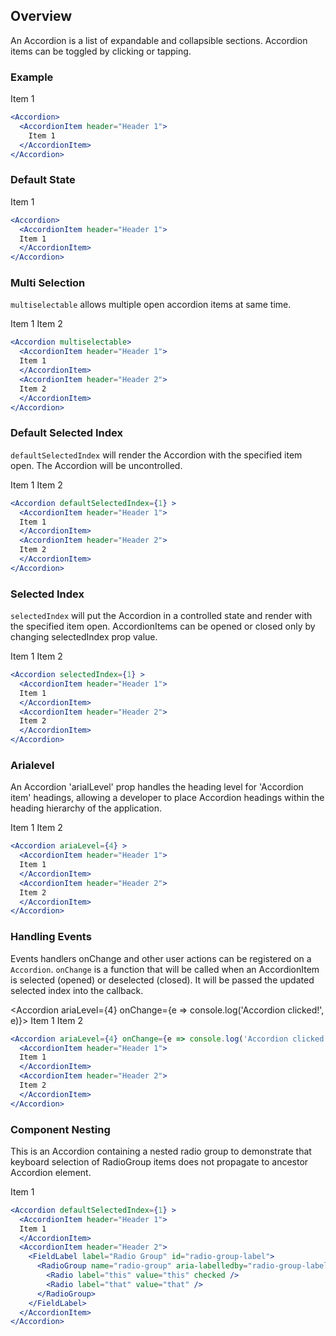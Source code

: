 
## Overview

An Accordion is a list of expandable and collapsible sections. Accordion items can be toggled by clicking or tapping.

### Example

<Accordion>
  <AccordionItem header="Header 1">
    Item 1
  </AccordionItem>
</Accordion>

```jsx
<Accordion>
  <AccordionItem header="Header 1">
    Item 1
  </AccordionItem>
</Accordion>
```

### Default State

<Accordion>
  <AccordionItem header="Header 2">
  Item 1
  </AccordionItem>
</Accordion>

```jsx
<Accordion>
  <AccordionItem header="Header 1">
  Item 1
  </AccordionItem>
</Accordion>
```

### Multi Selection
`multiselectable` allows multiple open accordion items at same time.

<Accordion multiselectable>
  <AccordionItem header="Header 1">
  Item 1
  </AccordionItem>
  <AccordionItem header="Header 2">
  Item 2
  </AccordionItem>
</Accordion>

```jsx
<Accordion multiselectable>
  <AccordionItem header="Header 1">
  Item 1
  </AccordionItem>
  <AccordionItem header="Header 2">
  Item 2
  </AccordionItem>
</Accordion>
```

### Default Selected Index
`defaultSelectedIndex` will render the Accordion with the specified item open. The Accordion will be uncontrolled.

<Accordion defaultSelectedIndex={1} >
  <AccordionItem header="Header 1">
  Item 1
  </AccordionItem>
  <AccordionItem header="Header 2">
  Item 2
  </AccordionItem>
</Accordion>

```jsx
<Accordion defaultSelectedIndex={1} >
  <AccordionItem header="Header 1">
  Item 1
  </AccordionItem>
  <AccordionItem header="Header 2">
  Item 2
  </AccordionItem>
</Accordion>
```

### Selected Index
`selectedIndex` will put the Accordion in a controlled state and render with the specified item open. AccordionItems can be opened or closed only by changing selectedIndex prop value.

<Accordion selectedIndex={1} >
  <AccordionItem header="Header 1">
  Item 1
  </AccordionItem>
  <AccordionItem header="Header 2">
  Item 2
  </AccordionItem>
</Accordion>

```jsx
<Accordion selectedIndex={1} >
  <AccordionItem header="Header 1">
  Item 1
  </AccordionItem>
  <AccordionItem header="Header 2">
  Item 2
  </AccordionItem>
</Accordion>
```

### Arialevel

An Accordion 'arialLevel' prop handles the heading level for 'Accordion item' headings, allowing a developer to place Accordion headings within the heading hierarchy of the application.

<Accordion ariaLevel={4} >
  <AccordionItem header="Header 1">
  Item 1
  </AccordionItem>
  <AccordionItem header="Header 2">
  Item 2
  </AccordionItem>
</Accordion>

```jsx
<Accordion ariaLevel={4} >
  <AccordionItem header="Header 1">
  Item 1
  </AccordionItem>
  <AccordionItem header="Header 2">
  Item 2
  </AccordionItem>
</Accordion>
```


### Handling Events

Events handlers onChange and other user actions can be registered on a `Accordion`. `onChange` is a function that will be called when an AccordionItem is selected (opened) or deselected (closed). It will be passed the updated selected index into the callback.

<Accordion ariaLevel={4} onChange={e => console.log('Accordion clicked!', e)}>
  <AccordionItem header="Header 1">
  Item 1
  </AccordionItem>
  <AccordionItem header="Header 2">
  Item 2
  </AccordionItem>
</Accordion>

```jsx
<Accordion ariaLevel={4} onChange={e => console.log('Accordion clicked!', e)}>
  <AccordionItem header="Header 1">
  Item 1
  </AccordionItem>
  <AccordionItem header="Header 2">
  Item 2
  </AccordionItem>
</Accordion>
```

### Component Nesting

This is an Accordion containing a nested radio group to demonstrate that keyboard selection of RadioGroup items does not propagate to ancestor Accordion element.

<Accordion defaultSelectedIndex={1} >
  <AccordionItem header="Header 1">
  Item 1
  </AccordionItem>
  <AccordionItem header="Header 2">
    <FieldLabel label="Radio Group" id="radio-group-label">
      <RadioGroup name="radio-group" aria-labelledby="radio-group-label">
        <Radio label="this" value="this" checked />
        <Radio label="that" value="that" />
      </RadioGroup>
    </FieldLabel>
  </AccordionItem>
</Accordion>

```jsx
<Accordion defaultSelectedIndex={1} >
  <AccordionItem header="Header 1">
  Item 1
  </AccordionItem>
  <AccordionItem header="Header 2">
    <FieldLabel label="Radio Group" id="radio-group-label">
      <RadioGroup name="radio-group" aria-labelledby="radio-group-label" >
        <Radio label="this" value="this" checked />
        <Radio label="that" value="that" />
      </RadioGroup>
    </FieldLabel>
  </AccordionItem>
</Accordion>
```

